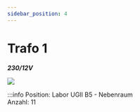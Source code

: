 ```yaml
---
sidebar_position: 4
---
```


# Trafo 1
***230/12V***

[![](/image/Labore/B2/Maschinen/trafo_1_24v_16va_min.webp)](/image/Labore/B2/Maschinen/trafo_1_24v_16va.webp)


:::info
Position:   Labor UGII B5 - Nebenraum\
Anzahl:     11